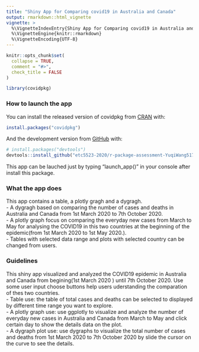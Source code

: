 ```yaml
---
title: "Shiny App for Comparing covid19 in Australia and Canada"
output: rmarkdown::html_vignette
vignette: >
  %\VignetteIndexEntry{Shiny App for Comparing covid19 in Australia and Canada}
  %\VignetteEngine{knitr::rmarkdown}
  %\VignetteEncoding{UTF-8}
---
```


```r
knitr::opts_chunk$set(
  collapse = TRUE,
  comment = "#>",
  check_title = FALSE
)
```

```r
library(covidpkg)
```

### How to launch the app

You can install the released version of covidpkg from [CRAN](https://CRAN.R-project.org) with:

``` r
install.packages("covidpkg")
```

And the development version from [GitHub](https://github.com/) with:

``` r
# install.packages("devtools")
devtools::install_github("etc5523-2020/r-package-assessment-YuqiWang517")
```
This app can be lauched just by typing "launch_app()" in your console after install this package.

### What the app does

This app contains a table, a plotly gragh and a dygragh.  
- A dygragh based on comparing the number of cases and deaths in Australia and Canada from 1st March 2020 to 7th October 2020.    
- A plotly graph focus on comparing the everyday new cases from March to May for analysing the COVID19 in this two countries at the beginning of the epidemic(from 1st March 2020 to 1st May 2020.).   
- Tables with selected data range and plots with selected country can be changed from users.  

### Guidelines

This shiny app visualized and analyzed the COVID19 epidemic in Australia and Canada from begining(1st March 2020 ) until 7th October 2020. Use some user input choose buttons help users uderstanding the comparation of thes two countries.  
- Table use: the table of total cases and deaths can be selected to displayed by different time range you want to explore.  
- A plotly graph use: use ggplotly to visualize and analyze the number of everyday new cases in Australia and Canada from March to May and click certain day to show the details data on the plot.  
- A dygraph plot use: use dygraphs to visualize the total number of cases and deaths from 1st March 2020 to 7th October 2020 by slide the cursor on the curve to see the details.  